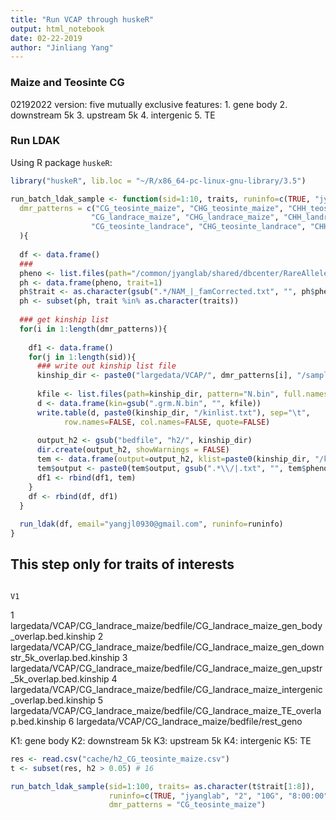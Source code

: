 ```yaml
---
title: "Run VCAP through huskeR"
output: html_notebook
date: 02-22-2019
author: "Jinliang Yang"
---
```



### Maize and Teosinte CG

02192022 version:
five mutually exclusive features:
1. gene body
2. downstream 5k
3. upstream 5k
4. intergenic
5. TE

### Run LDAK

Using R package `huskeR`:

```r
library("huskeR", lib.loc = "~/R/x86_64-pc-linux-gnu-library/3.5")

run_batch_ldak_sample <- function(sid=1:10, traits, runinfo=c(TRUE, "jyanglab", "2", "10G", "8:00:00"),
  dmr_patterns = c("CG_teosinte_maize", "CHG_teosinte_maize", "CHH_teosinte_maize",
                  "CG_landrace_maize", "CHG_landrace_maize", "CHH_landrace_maize",
                  "CG_teosinte_landrace", "CHG_teosinte_landrace", "CHH_teosinte_landrace")
  ){
  
  df <- data.frame()
  ###
  pheno <- list.files(path="/common/jyanglab/shared/dbcenter/RareAlleles/genomeAnnos/VCAP/phenotypes/NAM/familyCorrected", pattern="NAM", full.names=TRUE)
  ph <- data.frame(pheno, trait=1)
  ph$trait <- as.character(gsub(".*/NAM_|_famCorrected.txt", "", ph$pheno))
  ph <- subset(ph, trait %in% as.character(traits))
    
  ### get kinship list
  for(i in 1:length(dmr_patterns)){
    
    df1 <- data.frame()
    for(j in 1:length(sid)){
      ### write out kinship list file
      kinship_dir <- paste0("largedata/VCAP/", dmr_patterns[i], "/sample/S", j, "/bedfile")
      
      kfile <- list.files(path=kinship_dir, pattern="N.bin", full.names=TRUE)
      d <- data.frame(kin=gsub(".grm.N.bin", "", kfile))
      write.table(d, paste0(kinship_dir, "/kinlist.txt"), sep="\t", 
            row.names=FALSE, col.names=FALSE, quote=FALSE)
      
      output_h2 <- gsub("bedfile", "h2/", kinship_dir)
      dir.create(output_h2, showWarnings = FALSE)
      tem <- data.frame(output=output_h2, klist=paste0(kinship_dir, "/kinlist.txt"), pheno=ph$pheno)
      tem$output <- paste0(tem$output, gsub(".*\\/|.txt", "", tem$pheno))
      df1 <- rbind(df1, tem)
    }
    df <- rbind(df, df1)
  }
  
  run_ldak(df, email="yangjl0930@gmail.com", runinfo=runinfo)
}


```


## This step only for traits of interests

                                                                                             V1
1       largedata/VCAP/CG_landrace_maize/bedfile/CG_landrace_maize_gen_body_overlap.bed.kinship
2 largedata/VCAP/CG_landrace_maize/bedfile/CG_landrace_maize_gen_downstr_5k_overlap.bed.kinship
3   largedata/VCAP/CG_landrace_maize/bedfile/CG_landrace_maize_gen_upstr_5k_overlap.bed.kinship
4     largedata/VCAP/CG_landrace_maize/bedfile/CG_landrace_maize_intergenic_overlap.bed.kinship
5             largedata/VCAP/CG_landrace_maize/bedfile/CG_landrace_maize_TE_overlap.bed.kinship
6                                            largedata/VCAP/CG_landrace_maize/bedfile/rest_geno

K1: gene body
K2: downstream 5k
K3: upstream 5k
K4: intergenic
K5: TE
```r
res <- read.csv("cache/h2_CG_teosinte_maize.csv")
t <- subset(res, h2 > 0.05) # 16

run_batch_ldak_sample(sid=1:100, traits= as.character(t$trait[1:8]), 
                      runinfo=c(TRUE, "jyanglab", "2", "10G", "8:00:00"), 
                      dmr_patterns = "CG_teosinte_maize")



```


